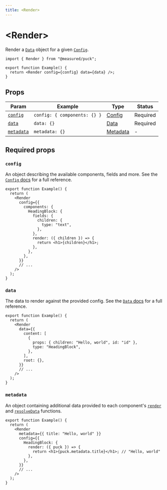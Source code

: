 ```yaml
---
title: <Render>
---
```


# \<Render\>

Render a [`Data`](/docs/api-reference/data-model/data) object for a given [`Config`](/docs/api-reference/configuration/config).

```tsx copy showLineNumbers
import { Render } from "@measured/puck";

export function Example() {
  return <Render config={config} data={data} />;
}
```

## Props

| Param                   | Example                      | Type                                        | Status   |
| ----------------------- | ---------------------------- | ------------------------------------------- | -------- |
| [`config`](#config)     | `config: { components: {} }` | [Config](/docs/api-reference/config)        | Required |
| [`data`](#data)         | `data: {}`                   | [Data](/docs/api-reference/data-model/data) | Required |
| [`metadata`](#metadata) | `metadata: {}`               | [Metadata](/docs/api-reference/metadata)    | -        |

## Required props

### `config`

An object describing the available components, fields and more. See the [`Config` docs](/docs/api-reference/configuration/config) for a full reference.

```tsx {4-17} copy
export function Example() {
  return (
    <Render
      config={{
        components: {
          HeadingBlock: {
            fields: {
              children: {
                type: "text",
              },
            },
            render: ({ children }) => {
              return <h1>{children}</h1>;
            },
          },
        },
      }}
      // ...
    />
  );
}
```

### `data`

The data to render against the provided config. See the [`Data` docs](/docs/api-reference/data-model/data) for a full reference.

```tsx {4-12} copy
export function Example() {
  return (
    <Render
      data={{
        content: [
          {
            props: { children: "Hello, world", id: "id" },
            type: "HeadingBlock",
          },
        ],
        root: {},
      }}
      // ...
    />
  );
}
```

### `metadata`

An object containing additional data provided to each component's [`render`](/docs/api-reference/configuration/component-config#renderprops) and [`resolveData`](/docs/api-reference/configuration/component-config#resolvedatadata-params) functions.

```tsx {4,8} copy
export function Example() {
  return (
    <Render
      metadata={{ title: "Hello, world" }}
      config={{
        HeadingBlock: {
          render: ({ puck }) => {
            return <h1>{puck.metadata.title}</h1>; // "Hello, world"
          },
        },
      }}
      // ...
    />
  );
}
```
